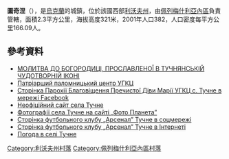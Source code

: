 {{coord|49|34|23|N|24|27|35|E|scale:100000|display=title}}

'''圖奇涅'''（{{lang-uk|Тучне}}），是[[烏克蘭|烏克蘭]]的城鎮，位於該國西部[[利沃夫州|利沃夫州]]，由[[佩列梅什利亞內區|佩列梅什利亞內區]]負責管轄，面積2.3平方公里，海拔高度321米，2001年人口382，人口密度每平方公里166.09人。

==參考資料==
* [http://stryi.ugcc.org.ua/index.php?option=com_content&task=view&id=455&Itemid=35 МОЛИТВА ДО БОГОРОДИЦІ, ПРОСЛАВЛЕНОЇ В ТУЧНЯНСЬКІЙ ЧУДОТВОРНІЙ ІКОНІ] {{Wayback|url=http://stryi.ugcc.org.ua/index.php?option=com_content&task=view&id=455&Itemid=35 |date=20141015021040 }}
* [http://pilgrimage.in.ua/hram-blahovischennya-prechystoji-divy-mariji-u-tuchnomu/ Патріарший паломницький центр УГКЦ] {{Wayback|url=http://pilgrimage.in.ua/hram-blahovischennya-prechystoji-divy-mariji-u-tuchnomu/ |date=20200626105648 }}
* [https://www.facebook.com/%D0%9F%D0%B0%D1%80%D0%BE%D1%85%D1%96%D1%8F-%D0%91%D0%BB%D0%B0%D0%B3%D0%BE%D0%B2%D1%96%D1%89%D0%B5%D0%BD%D0%BD%D1%8F-%D0%9F%D1%80%D0%B5%D1%87%D0%B8%D1%81%D1%82%D0%BE%D1%97-%D0%94%D1%96%D0%B2%D0%B8-%D0%9C%D0%B0%D1%80%D1%96%D1%97-%D0%A3%D0%93%D0%9A%D0%A6-%D1%81-%D0%A2%D1%83%D1%87%D0%BD%D0%B5-451249975076759/?fref=ts Сторінка Парохії Благовіщення Пречистої Діви Марії УГКЦ с. Тучне в мережі Facebook]
* [http://1ua.com.ua/c24910 Неофіційний сайт села Тучне] {{Wayback|url=http://1ua.com.ua/c24910 |date=20160423150120 }} 
* [http://foto-planeta.com/ua/np/24910/tuchne.html Фотографії села Тучне на сайті „Фото Планета”] {{Wayback|url=http://foto-planeta.com/ua/np/24910/tuchne.html |date=20200213070829 }}
* [http://vk.com/fc_arsenal_tuchne_lviv Сторінка футбольного клубу „Арсенал” Тучне в соцмережі]{{dead link|date=2017年12月 |bot=InternetArchiveBot |fix-attempted=yes }}  
* [https://web.archive.org/web/20141013123853/http://fc-arsenal-tuchne-lviv.webnode.ru/ Сторінка футбольного клубу „Арсенал” Тучне в Інтернеті] 
* [http://meteo.ua/ua/10979/tuchnoe Погода в селі Тучне] {{Wayback|url=http://meteo.ua/ua/10979/tuchnoe |date=20160304215245 }}

[[Category:利沃夫州村落|Category:利沃夫州村落]]
[[Category:佩列梅什利亞內區村落|Category:佩列梅什利亞內區村落]]


{{Lviv-geo-stub}}